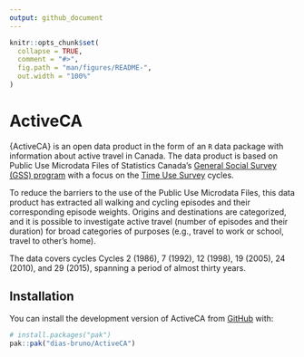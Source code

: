 ```yaml
---
output: github_document
---
```


<!-- README.md is generated from README.Rmd. Please edit that file -->

```r
knitr::opts_chunk$set(
  collapse = TRUE,
  comment = "#>",
  fig.path = "man/figures/README-",
  out.width = "100%"
)
```

# ActiveCA

<!-- badges: start -->
<!-- badges: end -->

{ActiveCA} is an open data product in the form of an `R` data package with information about active travel in Canada. The data product is based on Public Use Microdata Files of Statistics Canada's [General Social Survey (GSS) program](https://www150.statcan.gc.ca/n1/pub/45-25-0001/index-eng.htm) with a focus on the [Time Use Survey](https://www150.statcan.gc.ca/n1/pub/45-25-0001/index-eng.htm#a7) cycles.

To reduce the barriers to the use of the Public Use Microdata Files, this data product has extracted all walking and cycling episodes and their corresponding episode weights. Origins and destinations are categorized, and it is possible to investigate active travel (number of episodes and their duration) for broad categories of purposes (e.g., travel to work or school, travel to other's home).

The data covers cycles Cycles 2 (1986), 7 (1992), 12 (1998), 19 (2005), 24 (2010), and 29 (2015), spanning a period of almost thirty years.   

## Installation

You can install the development version of ActiveCA from [GitHub](https://github.com/) with:

``` r
# install.packages("pak")
pak::pak("dias-bruno/ActiveCA")
```
